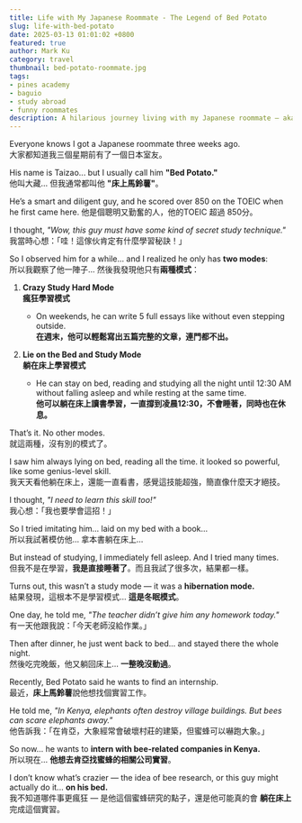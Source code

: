 ```yaml
---
title: Life with My Japanese Roommate - The Legend of Bed Potato
slug: life-with-bed-potato  
date: 2025-03-13 01:01:02 +0800
featured: true
author: Mark Ku
category: travel
thumbnail: bed-potato-roommate.jpg
tags:
- pines academy  
- baguio  
- study abroad  
- funny roommates  
description: A hilarious journey living with my Japanese roommate — aka Bed Potato — who mastered the art of studying from bed.
---
```


Everyone knows I got a Japanese roommate three weeks ago.    
大家都知道我三個星期前有了一個日本室友。    

His name is Taizao... but I usually call him **"Bed Potato."**  
他叫大藏… 但我通常都叫他 **"床上馬鈴薯"**。  

He’s a smart and diligent guy, and he scored over 850 on the TOEIC when he first came here.
他是個聰明又勤奮的人，他的TOEIC 超過 850分。  

I thought, *"Wow, this guy must have some kind of secret study technique."*  
我當時心想：「哇！這傢伙肯定有什麼學習秘訣！」  

So I observed him for a while... and I realized he only has **two modes**:  
所以我觀察了他一陣子… 然後我發現他只有**兩種模式**：  

1. **Crazy Study Hard Mode**  
   **瘋狂學習模式**  
   - On weekends, he can write 5 full essays like without even stepping outside.  
   **在週末，他可以輕鬆寫出五篇完整的文章，連門都不出。**

2. **Lie on the Bed and Study Mode**  
   **躺在床上學習模式**  
   - He can stay on bed, reading and studying all the night until 12:30 AM without falling asleep and while resting at the same time.  
   **他可以躺在床上讀書學習，一直撐到凌晨12:30，不會睡著，同時也在休息。**

That’s it. No other modes.  
就這兩種，沒有別的模式了。  

I saw him always lying on bed, reading all the time. it looked so powerful, like some genius-level skill.  
我天天看他躺在床上，還能一直看書，感覺這技能超強，簡直像什麼天才絕技。  

I thought, *"I need to learn this skill too!"*  
我心想：「我也要學會這招！」  

So I tried imitating him… laid on my bed with a book…  
所以我試著模仿他… 拿本書躺在床上…  

But instead of studying, I immediately fell asleep. And I tried many times.  
但我不是在學習，**我是直接睡著了**。而且我試了很多次，結果都一樣。  

Turns out, this wasn’t a study mode — it was a **hibernation mode.**  
結果發現，這根本不是學習模式… **這是冬眠模式**。  

One day, he told me, *"The teacher didn’t give him any homework today."*  
有一天他跟我說：「今天老師沒給作業。」  

Then after dinner, he just went back to bed... and stayed there the whole night.  
然後吃完晚飯，他又躺回床上… **一整晚沒動過**。  

Recently, Bed Potato said he wants to find an internship.  
最近，**床上馬鈴薯**說他想找個實習工作。  

He told me, *"In Kenya, elephants often destroy village buildings. But bees can scare elephants away."*  
他告訴我：「在肯亞，大象經常會破壞村莊的建築，但蜜蜂可以嚇跑大象。」  

So now... he wants to **intern with bee-related companies in Kenya.**  
所以現在… **他想去肯亞找蜜蜂的相關公司實習**。  

I don’t know what’s crazier — the idea of bee research, or this guy might actually do it... **on his bed.**  
我不知道哪件事更瘋狂 — 是他這個蜜蜂研究的點子，還是他可能真的會 **躺在床上** 完成這個實習。  
